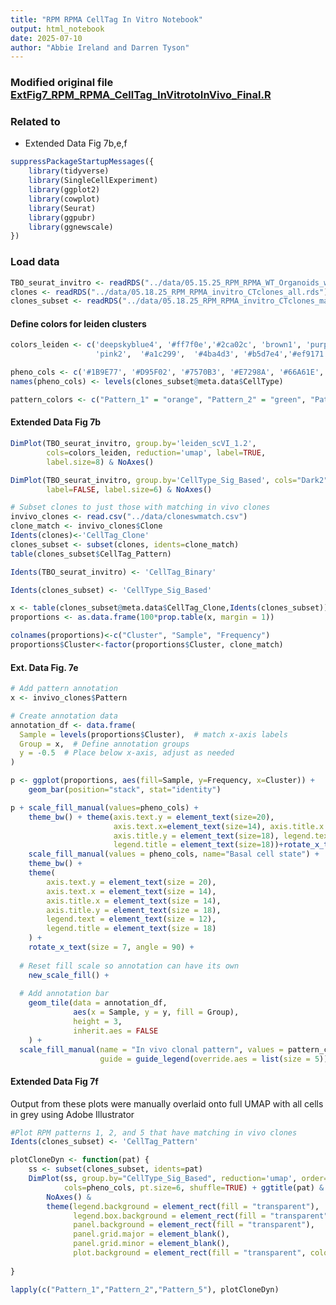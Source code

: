 ```yaml
---
title: "RPM RPMA CellTag In Vitro Notebook"
output: html_notebook
date: 2025-07-10
author: "Abbie Ireland and Darren Tyson"
---
```


### Modified original file [ExtFig7_RPM_RPMA_CellTag_InVitrotoInVivo_Final.R](Preprocessing_for_reference/R_Code/ExtFig7_RPM_RPMA_CellTag_InVitrotoInVivo_Final.R)  

### Related to
* Extended Data Fig 7b,e,f


```r
suppressPackageStartupMessages({ 
    library(tidyverse)
    library(SingleCellExperiment)
    library(ggplot2)
    library(cowplot)
    library(Seurat)
    library(ggpubr)
    library(ggnewscale)
})
```


### Load data
```r
TBO_seurat_invitro <- readRDS("../data/05.15.25_RPM_RPMA_WT_Organoids_wCT_Clones.rds")
clones <- readRDS("../data/05.18.25_RPM_RPMA_invitro_CTclones_all.rds")
clones_subset <- readRDS("../data/05.18.25_RPM_RPMA_invitro_CTclones_matchinginvivo.rds")
```
#### Define colors for leiden clusters
```r
colors_leiden <- c('deepskyblue4', '#ff7f0e','#2ca02c', 'brown1', 'purple', '#A0522D', 
                   'pink2',  '#a1c299',  '#4ba4d3', '#b5d7e4','#ef9171','#a6eb9a')

pheno_cols <- c('#1B9E77', '#D95F02', '#7570B3', '#E7298A', '#66A61E', '#E6AB02', '#A6761D', '#666666')[1:5]
names(pheno_cols) <- levels(clones_subset@meta.data$CellType)

pattern_colors <- c("Pattern_1" = "orange", "Pattern_2" = "green", "Pattern_5"="purple","Pattern_4"="blue")

```

#### Extended Data Fig 7b
```r
DimPlot(TBO_seurat_invitro, group.by='leiden_scVI_1.2', 
        cols=colors_leiden, reduction='umap', label=TRUE,
        label.size=8) & NoAxes()

```

```r
DimPlot(TBO_seurat_invitro, group.by='CellType_Sig_Based', cols="Dark2", reduction='umap', 
        label=FALSE, label.size=6) & NoAxes() 
```


```r
# Subset clones to just those with matching in vivo clones
invivo_clones <- read.csv("../data/cloneswmatch.csv")
clone_match <- invivo_clones$Clone
Idents(clones)<-'CellTag_Clone'
clones_subset <- subset(clones, idents=clone_match)
table(clones_subset$CellTag_Pattern)
```


```r
Idents(TBO_seurat_invitro) <- 'CellTag_Binary'

```

```r
Idents(clones_subset) <- 'CellType_Sig_Based'

x <- table(clones_subset@meta.data$CellTag_Clone,Idents(clones_subset))
proportions <- as.data.frame(100*prop.table(x, margin = 1))

colnames(proportions)<-c("Cluster", "Sample", "Frequency")
proportions$Cluster<-factor(proportions$Cluster, clone_match)
```

#### Ext. Data Fig. 7e
```r
# Add pattern annotation 
x <- invivo_clones$Pattern

# Create annotation data
annotation_df <- data.frame(
  Sample = levels(proportions$Cluster),  # match x-axis labels
  Group = x,  # Define annotation groups
  y = -0.5  # Place below x-axis, adjust as needed
)

p <- ggplot(proportions, aes(fill=Sample, y=Frequency, x=Cluster)) + 
    geom_bar(position="stack", stat="identity")

p + scale_fill_manual(values=pheno_cols) +  
    theme_bw() + theme(axis.text.y = element_text(size=20), 
                       axis.text.x=element_text(size=14), axis.title.x =element_text(size=14), 
                       axis.title.y = element_text(size=18), legend.text = element_text(size=12), 
                       legend.title = element_text(size=18))+rotate_x_text(size=7,angle = 90) +
    scale_fill_manual(values = pheno_cols, name="Basal cell state") +
    theme_bw() +
    theme(
        axis.text.y = element_text(size = 20),
        axis.text.x = element_text(size = 14),
        axis.title.x = element_text(size = 14),
        axis.title.y = element_text(size = 18),
        legend.text = element_text(size = 12),
        legend.title = element_text(size = 18)
    ) +
    rotate_x_text(size = 7, angle = 90) +
  
  # Reset fill scale so annotation can have its own
    new_scale_fill() +
  
  # Add annotation bar
    geom_tile(data = annotation_df,
              aes(x = Sample, y = y, fill = Group),
              height = 3,
              inherit.aes = FALSE
    ) +
  scale_fill_manual(name = "In vivo clonal pattern", values = pattern_colors,
                    guide = guide_legend(override.aes = list(size = 5)))
```

#### Extended Data Fig 7f
Output from these plots were manually overlaid onto full UMAP with all cells in grey using Adobe Illustrator
```r
#Plot RPM patterns 1, 2, and 5 that have matching in vivo clones
Idents(clones_subset) <- 'CellTag_Pattern'

plotCloneDyn <- function(pat) {
    ss <- subset(clones_subset, idents=pat)
    DimPlot(ss, group.by="CellType_Sig_Based", reduction='umap', order=TRUE, 
            cols=pheno_cols, pt.size=6, shuffle=TRUE) + ggtitle(pat) & 
        NoAxes() & 
        theme(legend.background = element_rect(fill = "transparent"),
              legend.box.background = element_rect(fill = "transparent"),
              panel.background = element_rect(fill = "transparent"),
              panel.grid.major = element_blank(),
              panel.grid.minor = element_blank(),
              plot.background = element_rect(fill = "transparent", color = NA))
    
}
```

```r
lapply(c("Pattern_1","Pattern_2","Pattern_5"), plotCloneDyn)

```

